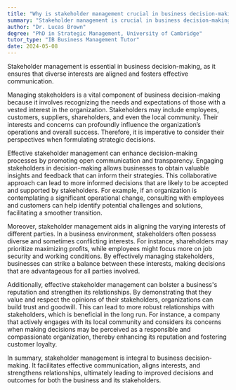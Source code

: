 ```yaml
---
title: "Why is stakeholder management crucial in business decision-making?"
summary: "Stakeholder management is crucial in business decision-making as it ensures alignment of interests and promotes effective communication."
author: "Dr. Lucas Brown"
degree: "PhD in Strategic Management, University of Cambridge"
tutor_type: "IB Business Management Tutor"
date: 2024-05-08
---
```


Stakeholder management is essential in business decision-making, as it ensures that diverse interests are aligned and fosters effective communication.

Managing stakeholders is a vital component of business decision-making because it involves recognizing the needs and expectations of those with a vested interest in the organization. Stakeholders may include employees, customers, suppliers, shareholders, and even the local community. Their interests and concerns can profoundly influence the organization’s operations and overall success. Therefore, it is imperative to consider their perspectives when formulating strategic decisions.

Effective stakeholder management can enhance decision-making processes by promoting open communication and transparency. Engaging stakeholders in decision-making allows businesses to obtain valuable insights and feedback that can inform their strategies. This collaborative approach can lead to more informed decisions that are likely to be accepted and supported by stakeholders. For example, if an organization is contemplating a significant operational change, consulting with employees and customers can help identify potential challenges and solutions, facilitating a smoother transition.

Moreover, stakeholder management aids in aligning the varying interests of different parties. In a business environment, stakeholders often possess diverse and sometimes conflicting interests. For instance, shareholders may prioritize maximizing profits, while employees might focus more on job security and working conditions. By effectively managing stakeholders, businesses can strike a balance between these interests, making decisions that are advantageous for all parties involved.

Additionally, effective stakeholder management can bolster a business's reputation and strengthen its relationships. By demonstrating that they value and respect the opinions of their stakeholders, organizations can build trust and goodwill. This can lead to more robust relationships with stakeholders, which is beneficial in the long run. For instance, a company that actively engages with its local community and considers its concerns when making decisions may be perceived as a responsible and compassionate organization, thereby enhancing its reputation and fostering customer loyalty.

In summary, stakeholder management is integral to business decision-making. It facilitates effective communication, aligns interests, and strengthens relationships, ultimately leading to improved decisions and outcomes for both the business and its stakeholders.
    